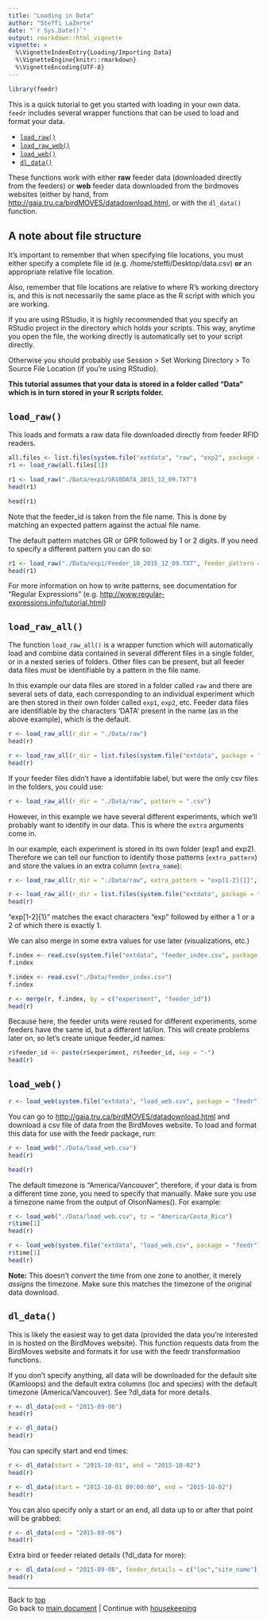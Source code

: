 ```yaml
---
title: "Loading in Data"
author: "Steffi LaZerte"
date: "`r Sys.Date()`"
output: rmarkdown::html_vignette
vignette: >
  %\VignetteIndexEntry{Loading/Importing Data}
  %\VignetteEngine{knitr::rmarkdown}
  %\VignetteEncoding{UTF-8}
---
```

<a id = "top"></a>

```r
library(feedr)
```

This is a quick tutorial to get you started with loading in your own data. `feedr` includes several wrapper functions that can be used to load and format your data.

- [`load_raw()`](#loadraw)
- [`load_raw_web()`](#loadrawall)
- [`load_web()`](#loadweb)
- [`dl_data()`](#dldata)

These functions work with either __raw__ feeder data (downloaded directly from the feeders) or __web__ feeder data downloaded from the birdmoves websites (either by hand, from <http://gaia.tru.ca/birdMOVES/datadownload.html>, or with the `dl_data()` function.


## A note about file structure

It's important to remember that when specifying file locations, you must either specify a complete file id (e.g. /home/steffi/Desktop/data.csv) __or__ an appropriate relative file location.

Also, remember that file locations are relative to where R's working directory is, and this is not necessarily the same place as the R script with which you are working.

If you are using RStudio, it is highly recommended that you specify an RStudio project in the directory which holds your scripts. This way, anytime you open the file, the working directly is automatically set to your script directly.

Otherwise you should probably use Session > Set Working Directory > To Source File Location (if you're using RStudio).

__This tutorial assumes that your data is stored in a folder called "Data" which is in turn stored in your R scripts folder.__

<a id="loadraw"></a>

## `load_raw()`

This loads and formats a raw data file downloaded directly from feeder RFID readers.

```r
all.files <- list.files(system.file("extdata", "raw", "exp2", package = "feedr"), full.names = T)
r1 <- load_raw(all.files[1])
```

```r
r1 <- load_raw("./Data/exp1/GR10DATA_2015_12_09.TXT")
head(r1)
```

```r
head(r1)
```

Note that the feeder_id is taken from the file name. This is done by matching an expected pattern against the actual file name.

The default pattern matches GR or GPR followed by 1 or 2 digits. If you need to specify a different pattern you can do so:

```r
r1 <- load_raw("./Data/exp1/Feeder_10_2015_12_09.TXT", feeder_pattern = "Feeder_[0-9]{2}")
head(r1)
```

For more information on how to write patterns, see documentation for "Regular Expressions" (e.g. <http://www.regular-expressions.info/tutorial.html>)

<a id="loadrawall"></a>

## `load_raw_all()`

The function `load_raw_all()` is a wrapper function which will automatically load and combine data contained in several different files in a single folder, or in a nested series of folders. Other files can be present, but all feeder data files must be identifiable by a pattern in the file name.

In this example our data files are stored in a folder called `raw` and there are several sets of data, each corresponding to an individual experiment which are then stored in their own folder called `exp1`, `exp2`, etc. Feeder data files are identifiable by the characters 'DATA' present in the name (as in the above example), which is the default.

```r
r <- load_raw_all(r_dir = "./Data/raw")
head(r)
```

```r
r <- load_raw_all(r_dir = list.files(system.file("extdata", package = "feedr"), pattern = "raw", full.names = T))
head(r)
```

If your feeder files didn't have a identiifable label, but were the only csv files in the folders, you could use:
```r
r <- load_raw_all(r_dir = "./Data/raw", pattern = ".csv")
```

However, in this example we have several different experiments, which we'll probably want to identify in our data. This is where the `extra` arguments come in.

In our example, each experiment is stored in its own folder (exp1 and exp2). Therefore we can tell our function to identify those patterns (`extra_pattern`) and store the values in an extra column (`extra_name`):

```r
r <- load_raw_all(r_dir = "./Data/raw", extra_pattern = "exp[1-2]{1}", extra_name = "experiment")
```

```r
r <- load_raw_all(r_dir = list.files(system.file("extdata", package = "feedr"), pattern = "raw", full.names = T), extra_pattern = "exp[1-9]{1}", extra_name = "experiment")
head(r)
```

"exp[1-2]{1}" matches the exact characters "exp" followed by either a 1 or a 2 of which there is exactly 1.

We can also merge in some extra values for use later (visualizations, etc.)

```r
f.index <- read.csv(system.file("extdata", "feeder_index.csv", package = "feedr"))
f.index
```

```r
f.index <- read.csv("./Data/feeder_index.csv")
f.index
```

```r
r <- merge(r, f.index, by = c("experiment", "feeder_id"))
head(r)
```

Because here, the feeder units were reused for different experiments, some feeders have the same id, but a different lat/lon. This will create problems later on, so let's create unique feeder_id names:

```r
r$feeder_id <- paste(r$experiment, r$feeder_id, sep = "-")
head(r)
```

<a id="loadweb"></a>

## `load_web()`

```r
r <- load_web(system.file("extdata", "load_web.csv", package = "feedr"))
```

You can go to <http://gaia.tru.ca/birdMOVES/datadownload.html> and download a csv file of data from the BirdMoves website. To load and format this data for use with the feedr package, run:

```r
r <- load_web("./Data/load_web.csv")
head(r)
```
```r
head(r)
```

The default timezone is "America/Vancouver", therefore, if your data is from a different time zone, you need to specify that manually. Make sure you use a timezone name from the output of OlsonNames(). For example:

```r
r <- load_web("./Data/load_web.csv", tz = "America/Costa_Rica")
r$time[1]
head(r)
```

```r
r <- load_web(system.file("extdata", "load_web.csv", package = "feedr"), tz = "America/Costa_Rica")
r$time[1]
head(r)
```

__Note:__ This doesn't _convert_ the time from one zone to another, it merely _assigns_ the timezone. Make sure this matches the timezone of the original data download.

<a id="dldata"></a>

## `dl_data()`

This is likely the easiest way to get data (provided the data you're interested in is hosted on the BirdMoves website). This function requests data from the BirdMoves website and formats it for use with the feedr transformation functions.

If you don't specify anything, all data will be downloaded for the default site (Kamloops) and the default extra columns (loc and species) with the default timezone (America/Vancouver). See ?dl_data for more details.

```r
r <- dl_data(end = "2015-09-06")
head(r)
```

```r
r <- dl_data()
head(r)
```

You can specify start and end times:

```r
r <- dl_data(start = "2015-10-01", end = "2015-10-02")
head(r)
```

```r
r <- dl_data(start = "2015-10-01 09:00:00", end = "2015-10-02")
head(r)
```

You can also specify only a start or an end, all data up to or after that point will be grabbed:

```r
r <- dl_data(end = "2015-09-06")
head(r)
```

Extra bird or feeder related details (?dl_data for more):

```r
r <- dl_data(end = "2015-09-06", feeder_details = c("loc","site_name"), bird_details = c("species", "age", "sex"))
head(r)
```

--------------------------
Back to [top](#top)  
Go back to [main document](feedr.html) | Continue with [housekeeping](housekeeping.html)

